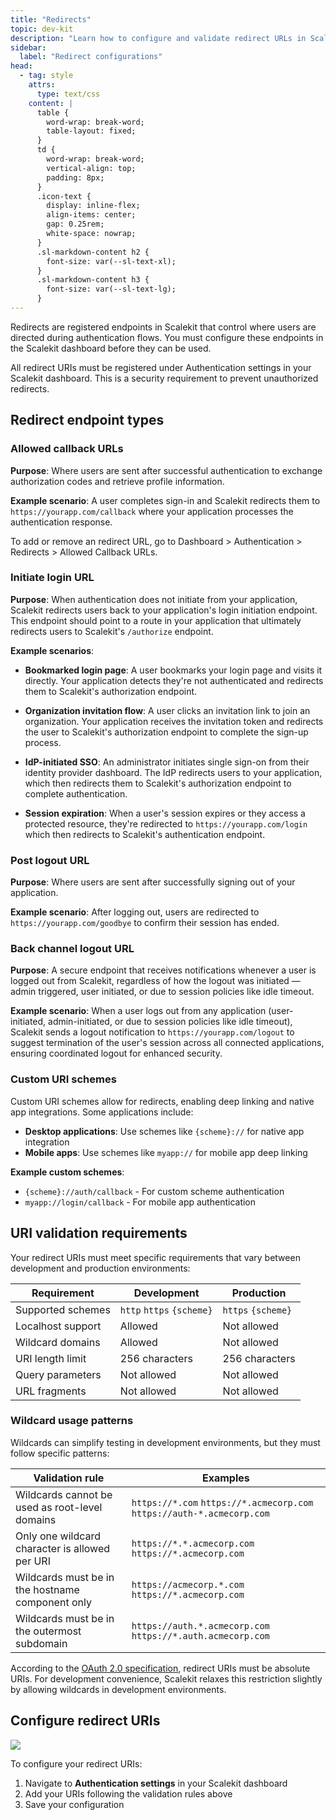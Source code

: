 ```yaml
---
title: "Redirects"
topic: dev-kit
description: "Learn how to configure and validate redirect URLs in Scalekit for secure authentication flows, including callback, login, logout, and back-channel logout endpoints."
sidebar:
  label: "Redirect configurations"
head:
  - tag: style
    attrs:
      type: text/css
    content: |
      table {
        word-wrap: break-word;
        table-layout: fixed;
      }
      td {
        word-wrap: break-word;
        vertical-align: top;
        padding: 8px;
      }
      .icon-text {
        display: inline-flex;
        align-items: center;
        gap: 0.25rem;
        white-space: nowrap;
      }
      .sl-markdown-content h2 {
        font-size: var(--sl-text-xl);
      }
      .sl-markdown-content h3 {
        font-size: var(--sl-text-lg);
      }
---
```



Redirects are registered endpoints in Scalekit that control where users are directed during authentication flows. You must configure these endpoints in the Scalekit dashboard before they can be used.

All redirect URIs must be registered under Authentication settings in your Scalekit dashboard. This is a security requirement to prevent unauthorized redirects.


## Redirect endpoint types

### Allowed callback URLs
**Purpose**: Where users are sent after successful authentication to exchange authorization codes and retrieve profile information.

**Example scenario**: A user completes sign-in and Scalekit redirects them to `https://yourapp.com/callback` where your application processes the authentication response.

To add or remove an redirect URL, go to Dashboard > Authentication > Redirects > Allowed Callback URLs.

### Initiate login URL
**Purpose**: When authentication does not initiate from your application, Scalekit redirects users back to your application's login initiation endpoint. This endpoint should point to a route in your application that ultimately redirects users to Scalekit's `/authorize` endpoint.

**Example scenarios**:

- **Bookmarked login page**: A user bookmarks your login page and visits it directly. Your application detects they're not authenticated and redirects them to Scalekit's authorization endpoint.

- **Organization invitation flow**: A user clicks an invitation link to join an organization. Your application receives the invitation token and redirects the user to Scalekit's authorization endpoint to complete the sign-up process.

- **IdP-initiated SSO**: An administrator initiates single sign-on from their identity provider dashboard. The IdP redirects users to your application, which then redirects them to Scalekit's authorization endpoint to complete authentication.

- **Session expiration**: When a user's session expires or they access a protected resource, they're redirected to `https://yourapp.com/login` which then redirects to Scalekit's authentication endpoint.

### Post logout URL
**Purpose**: Where users are sent after successfully signing out of your application.

**Example scenario**: After logging out, users are redirected to `https://yourapp.com/goodbye` to confirm their session has ended.

### Back channel logout URL
**Purpose**: A secure endpoint that receives notifications whenever a user is logged out from Scalekit, regardless of how the logout was initiated — admin triggered, user initiated, or due to session policies like idle timeout.

**Example scenario**: When a user logs out from any application (user-initiated, admin-initiated, or due to session policies like idle timeout), Scalekit sends a logout notification to `https://yourapp.com/logout` to suggest termination of the user's session across all connected applications, ensuring coordinated logout for enhanced security.

### Custom URI schemes

Custom URI schemes allow for redirects, enabling deep linking and native app integrations. Some applications include:
- **Desktop applications**: Use schemes like `{scheme}://` for native app integration
- **Mobile apps**: Use schemes like `myapp://` for mobile app deep linking

**Example custom schemes**:
- `{scheme}://auth/callback` - For custom scheme authentication
- `myapp://login/callback` - For mobile app authentication


## URI validation requirements

Your redirect URIs must meet specific requirements that vary between development and production environments:

| Requirement | Development | Production |
| ----------- | ----------- | ---------- |
| Supported schemes | <span class="icon-text"><Icon name="approve-check" /> `http` <Icon name="approve-check" /> `https` <Icon name="approve-check" /> `{scheme}`</span> | <span class="icon-text"><Icon name="approve-check" /> `https` <Icon name="approve-check" /> `{scheme}`</span> |
| Localhost support | <span class="icon-text"><Icon name="approve-check" /> Allowed</span> | <span class="icon-text"><Icon name="error" /> Not allowed</span> |
| Wildcard domains | <span class="icon-text"><Icon name="approve-check" /> Allowed</span> | <span class="icon-text"><Icon name="error" /> Not allowed</span> |
| URI length limit | 256 characters | 256 characters |
| Query parameters | <span class="icon-text"><Icon name="error" /> Not allowed</span> | <span class="icon-text"><Icon name="error" /> Not allowed</span> |
| URL fragments | <span class="icon-text"><Icon name="error" /> Not allowed</span> | <span class="icon-text"><Icon name="error" /> Not allowed</span> |



### Wildcard usage patterns

Wildcards can simplify testing in development environments, but they must follow specific patterns:

| Validation rule                                                                     | Examples                                                                                                                                                                                                          |
| ----------------------------------------------------------------------------------- | ---------------------------------------------------------------------------------------------------------------------------------------------------------------------------------------------------------------- |
| Wildcards cannot be used as root-level domains                          | <div style="display: inline-flex; align-items: center; gap: 0.5rem;"><Icon name="error" /> `https://*.com`</div> <div style="display: inline-flex; align-items: center; gap: 0.5rem;"><Icon name="approve-check" /> `https://*.acmecorp.com`</div> <div style="display: inline-flex; align-items: center; gap: 0.5rem;"><Icon name="approve-check" /> `https://auth-*.acmecorp.com`</div> |
| Only one wildcard character is allowed per URI                                 | <div style="display: inline-flex; align-items: center; gap: 0.5rem;"><Icon name="error" /> `https://*.*.acmecorp.com`</div> <div style="display: inline-flex; align-items: center; gap: 0.5rem;"><Icon name="approve-check" /> `https://*.acmecorp.com`</div>                                                                            |
| Wildcards must be in the hostname component only     | <div style="display: inline-flex; align-items: center; gap: 0.5rem;"><Icon name="error" /> `https://acmecorp.*.com`</div> <div style="display: inline-flex; align-items: center; gap: 0.5rem;"><Icon name="approve-check" /> `https://*.acmecorp.com`</div>                                                                  |
| Wildcards must be in the outermost subdomain | <div style="display: inline-flex; align-items: center; gap: 0.5rem;"><Icon name="error" /> `https://auth.*.acmecorp.com`</div> <div style="display: inline-flex; align-items: center; gap: 0.5rem;"><Icon name="approve-check" /> `https://*.auth.acmecorp.com`</div>                                                        |

<Aside type="caution">
According to the <a href="https://tools.ietf.org/html/rfc6749#section-3.1.2" target="_blank">OAuth 2.0 specification</a>, redirect URIs must be absolute URIs. For development convenience, Scalekit relaxes this restriction slightly by allowing wildcards in development environments.
</Aside>

## Configure redirect URIs

![](@/assets/docs/redirects/screenshot.png)

To configure your redirect URIs:

1. Navigate to **Authentication settings** in your Scalekit dashboard
2. Add your URIs following the validation rules above
3. Save your configuration